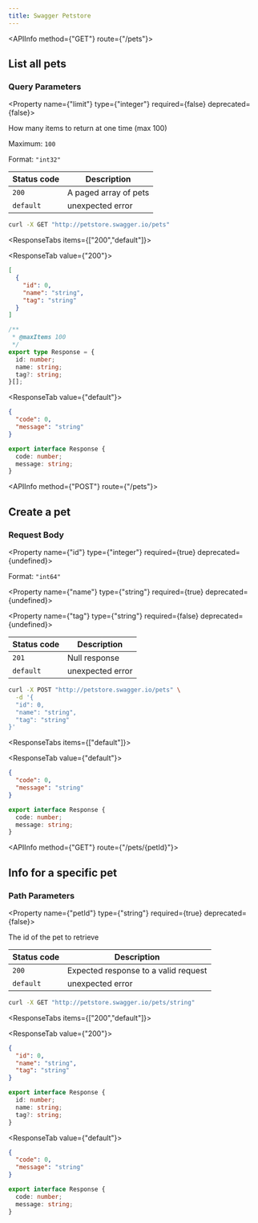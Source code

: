 ```yaml
---
title: Swagger Petstore
---
```



<Root>

<API>

<APIInfo method={"GET"} route={"/pets"}>

## List all pets

### Query Parameters

<Property name={"limit"} type={"integer"} required={false} deprecated={false}>

How many items to return at one time (max 100)

<span>Maximum:  `100`</span>

<span>Format:  `"int32"`</span>

</Property>

| Status code | Description |
| ----------- | ----------- |
| `200` | A paged array of pets |
| `default` | unexpected error |

</APIInfo>

<APIExample>

```bash title="curl"
curl -X GET "http://petstore.swagger.io/pets"
```

<ResponseTabs items={["200","default"]}>

<ResponseTab value={"200"}>



<ExampleResponse>

```json
[
  {
    "id": 0,
    "name": "string",
    "tag": "string"
  }
]
```

</ExampleResponse>

<TypeScriptResponse>

```ts
/**
 * @maxItems 100
 */
export type Response = {
  id: number;
  name: string;
  tag?: string;
}[];

```

</TypeScriptResponse>

</ResponseTab>

<ResponseTab value={"default"}>



<ExampleResponse>

```json
{
  "code": 0,
  "message": "string"
}
```

</ExampleResponse>

<TypeScriptResponse>

```ts
export interface Response {
  code: number;
  message: string;
}

```

</TypeScriptResponse>

</ResponseTab>

</ResponseTabs>

</APIExample>

</API>

<API>

<APIInfo method={"POST"} route={"/pets"}>

## Create a pet

### Request Body



<Property name={"id"} type={"integer"} required={true} deprecated={undefined}>



<span>Format:  `"int64"`</span>

</Property>

<Property name={"name"} type={"string"} required={true} deprecated={undefined}>



</Property>

<Property name={"tag"} type={"string"} required={false} deprecated={undefined}>



</Property>

| Status code | Description |
| ----------- | ----------- |
| `201` | Null response |
| `default` | unexpected error |

</APIInfo>

<APIExample>

```bash title="curl"
curl -X POST "http://petstore.swagger.io/pets" \
  -d '{
  "id": 0,
  "name": "string",
  "tag": "string"
}'
```

<ResponseTabs items={["default"]}>

<ResponseTab value={"default"}>



<ExampleResponse>

```json
{
  "code": 0,
  "message": "string"
}
```

</ExampleResponse>

<TypeScriptResponse>

```ts
export interface Response {
  code: number;
  message: string;
}

```

</TypeScriptResponse>

</ResponseTab>

</ResponseTabs>

</APIExample>

</API>

<API>

<APIInfo method={"GET"} route={"/pets/{petId}"}>

## Info for a specific pet

### Path Parameters

<Property name={"petId"} type={"string"} required={true} deprecated={false}>

The id of the pet to retrieve

</Property>

| Status code | Description |
| ----------- | ----------- |
| `200` | Expected response to a valid request |
| `default` | unexpected error |

</APIInfo>

<APIExample>

```bash title="curl"
curl -X GET "http://petstore.swagger.io/pets/string"
```

<ResponseTabs items={["200","default"]}>

<ResponseTab value={"200"}>



<ExampleResponse>

```json
{
  "id": 0,
  "name": "string",
  "tag": "string"
}
```

</ExampleResponse>

<TypeScriptResponse>

```ts
export interface Response {
  id: number;
  name: string;
  tag?: string;
}

```

</TypeScriptResponse>

</ResponseTab>

<ResponseTab value={"default"}>



<ExampleResponse>

```json
{
  "code": 0,
  "message": "string"
}
```

</ExampleResponse>

<TypeScriptResponse>

```ts
export interface Response {
  code: number;
  message: string;
}

```

</TypeScriptResponse>

</ResponseTab>

</ResponseTabs>

</APIExample>

</API>

</Root>